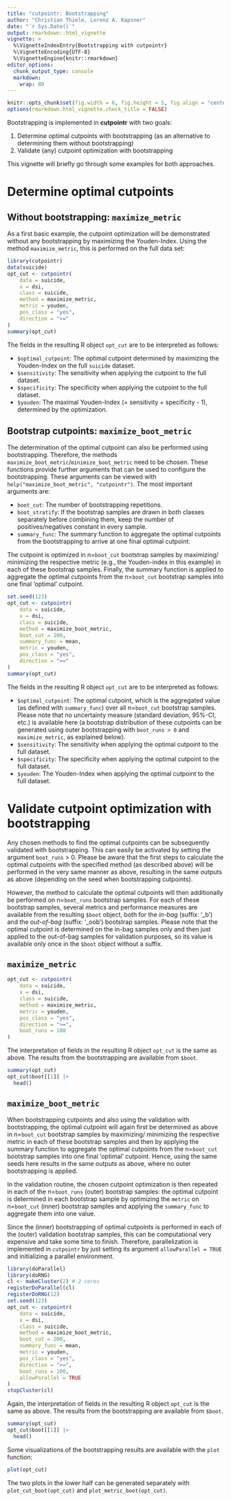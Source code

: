 ```yaml
---
title: "cutpointr: Bootstrapping"
author: "Christian Thiele, Lorenz A. Kapsner"
date: "`r Sys.Date()`"
output: rmarkdown::html_vignette
vignette: >
  %\VignetteIndexEntry{Bootstrapping with cutpointr}
  %\VignetteEncoding{UTF-8}
  %\VignetteEngine{knitr::rmarkdown}
editor_options: 
  chunk_output_type: console
  markdown: 
    wrap: 80
---
```


```r
knitr::opts_chunk$set(fig.width = 6, fig.height = 5, fig.align = "center")
options(rmarkdown.html_vignette.check_title = FALSE)
```

Bootstrapping is implemented in **cutpointr** with two goals:

1.  Determine optimal cutpoints with bootstrapping (as an alternative to
    determining them without bootstrapping)
2.  Validate (any) cutpoint optimization with bootstrapping

This vignette will briefly go through some examples for both approaches.

# Determine optimal cutpoints

## Without bootstrapping: `maximize_metric`

As a first basic example, the cutpoint optimization will be demonstrated without
any bootstrapping by maximizing the Youden-Index. Using the method
`maximize_metric`, this is performed on the full data set:

```r
library(cutpointr)
data(suicide)
opt_cut <- cutpointr(
    data = suicide,
    x = dsi,
    class = suicide,
    method = maximize_metric,
    metric = youden,
    pos_class = "yes",
    direction = ">="
)
summary(opt_cut)
```

The fields in the resulting R object `opt_cut` are to be interpreted as follows:

-   `$optimal_cutpoint`: The optimal cutpoint determined by
    maximizing the Youden-Index on the full `suicide` dataset.
-   `$sensitivity`: The sensitivity when applying the cutpoint to the full
    dataset.
-   `$specificity`: The specificity when applying the cutpoint to the full
    dataset.
-   `$youden`: The maximal Youden-Index (= sensitivity + specificity - 1), 
determined by the optimization.

## Bootstrap cutpoints: `maximize_boot_metric`

The determination of the optimal cutpoint can also be performed using
bootstrapping. Therefore, the methods
`maximize_boot_metric`/`minimize_boot_metric` need to be chosen. These functions
provide further arguments that can be used to configure the bootstrapping. These
arguments can be viewed with `help("maximize_boot_metric", "cutpointr")`. The
most important arguments are:

-   `boot_cut`: The number of bootstrapping repetitions.
-   `boot_stratify`: If the bootstrap samples are drawn in both classes
    separately before combining them, keep the number of positives/negatives
    constant in every sample.
-   `summary_func`: The summary function to aggregate the optimal cutpoints from
    the bootstrapping to arrive at one final optimal cutpoint.

The cutpoint is optimized in n=`boot_cut` bootstrap samples by maximizing/
minimizing the respective metric (e.g., the Youden-index in this example) in each
of these bootstrap samples. Finally, the summary function is applied to
aggregate the optimal cutpoints from the n=`boot_cut` bootstrap samples into one
final 'optimal' cutpoint.

```r
set.seed(123)
opt_cut <- cutpointr(
    data = suicide,
    x = dsi,
    class = suicide,
    method = maximize_boot_metric,
    boot_cut = 200,
    summary_func = mean,
    metric = youden,
    pos_class = "yes",
    direction = ">="
)
summary(opt_cut)
```

The fields in the resulting R object `opt_cut` are to be interpreted as follows:

-   `$optimal_cutpoint`: The optimal cutpoint, which is the aggregated value (as
    defined with `summary_func`) over all n=`boot_cut` bootstrap samples. Please
    note that no uncertainty measure (standard deviation, 95%-CI, etc.) is
    available here (a bootstrap distribution of these cutpoints can be generated
    using outer bootstrapping with `boot_runs > 0` and `maximize_metric`, 
    as explained below).
-   `$sensitivity`: The sensitivity when applying the optimal cutpoint to the
    full dataset.
-   `$specificity`: The specificity when applying the optimal cutpoint to the
    full dataset.
-   `$youden`: The Youden-Index when applying the optimal cutpoint to the full
    dataset.

# Validate cutpoint optimization with bootstrapping

Any chosen methods to find the optimal cutpoints can be subsequently validated 
with bootstrapping. This can easily be activated by setting the
argument `boot_runs` \> 0. Please be aware that the first steps to calculate the
optimal cutpoints with the specified method (as described above) will be
performed in the very same manner as above, resulting in the same outputs as
above (depending on the seed when bootstrapping cutpoints).

However, the method to calculate the optimal cutpoints will then additionally be
performed on n=`boot_runs` bootstrap samples. For each of these bootstrap
samples, several metrics and performance measures are available from the
resulting `$boot` object, both for the *in-bag* (suffix: '\_b') and the
*out-of-bag* (suffix: '\_oob') bootstrap samples. Please note that the optimal
cutpoint is determined on the in-bag samples only and then just applied to the
out-of-bag samples for validation purposes, so its value is available only once
in the `$boot` object without a suffix.

## `maximize_metric`

```r
opt_cut <- cutpointr(
    data = suicide,
    x = dsi,
    class = suicide,
    method = maximize_metric,
    metric = youden,
    pos_class = "yes",
    direction = ">=",
    boot_runs = 100
)
```

The interpretation of fields in the resulting R object `opt_cut` is the same as
above. The results from the bootstrapping are available from `$boot`.

```r

summary(opt_cut)
opt_cut$boot[[1]] |> 
  head()
```

## `maximize_boot_metric`

When bootstrapping cutpoints and also using the validation with bootstrapping,
the optimal cutpoint will again first be determined as above in n=`boot_cut`
bootstrap samples by maximizing/ minimizing the respective metric in each of
these bootstrap samples and then by applying the summary function to aggregate
the optimal cutpoints from the n=`boot_cut` bootstrap samples into one final
'optimal' cutpoint. Hence, using the same seeds here results in the same outputs
as above, where no outer bootstrapping is applied.

In the validation routine, the chosen cutpoint optimization is then repeated in
each of the n=`boot_runs` (outer) bootstrap samples: the optimal cutpoint is
determined in each bootstrap sample by optimizing the `metric` on n=`boot_cut`
(inner) bootstrap samples and applying the `summary_func` to aggregate them into
one value.

Since the (inner) bootstrapping of optimal cutpoints is performed in each of the
(outer) validation bootstrap samples, this can be computational very expensive
and take some time to finish. Therefore, parallelization is implemented in
`cutpointr` by just setting its argument `allowParallel = TRUE` and initializing
a parallel environment.

```r
library(doParallel)
library(doRNG)
cl <- makeCluster(2) # 2 cores
registerDoParallel(cl)
registerDoRNG(12)
set.seed(123)
opt_cut <- cutpointr(
    data = suicide,
    x = dsi,
    class = suicide,
    method = maximize_boot_metric,
    boot_cut = 200,
    summary_func = mean,
    metric = youden,
    pos_class = "yes",
    direction = ">=",
    boot_runs = 100,
    allowParallel = TRUE
)
stopCluster(cl)
```

Again, the interpretation of fields in the resulting R object `opt_cut` is the
same as above. The results from the bootstrapping are available from `$boot`.

```r
summary(opt_cut)
opt_cut$boot[[1]] |> 
  head()
```

Some visualizations of the bootstrapping results are available with the `plot` 
function:

```r
plot(opt_cut)
```

The two plots in the lower half can be generated separately with 
`plot_cut_boot(opt_cut)` and `plot_metric_boot(opt_cut)`.